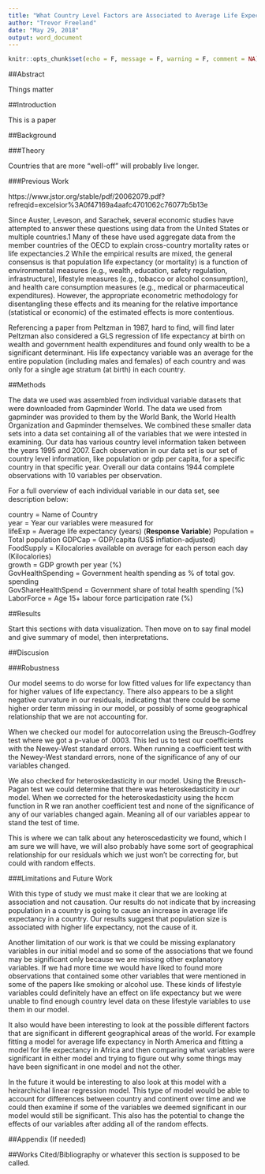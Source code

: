 ```yaml
---
title: "What Country Level Factors are Associated to Average Life Expectancy in a Country?"
author: "Trevor Freeland"
date: "May 29, 2018"
output: word_document
---
```


```r
knitr::opts_chunk$set(echo = F, message = F, warning = F, comment = NA)
```

##Abstract

Things matter

##Introduction

This is a paper

##Background



###Theory

Countries that are more "well-off" will probably live longer. 

###Previous Work


https://www.jstor.org/stable/pdf/20062079.pdf?refreqid=excelsior%3A0f47169a4aafc4701062c76077b5b13e

 Since Auster, Leveson, and Sarachek, several economic studies have attempted to answer these
 questions using data from the United States or multiple countries.1 Many of these have used aggregate
 data from the member countries of the OECD to explain cross-country mortality rates or life
 expectancies.2 While the empirical results are mixed, the general consensus is that population life
 expectancy (or mortality) is a function of environmental measures (e.g., wealth, education, safety
 regulation, infrastructure), lifestyle measures (e.g., tobacco or alcohol consumption), and health care
 consumption measures (e.g., medical or pharmaceutical expenditures). However, the appropriate
 econometric methodology for disentangling these effects and its meaning for the relative importance
 (statistical or economic) of the estimated effects is more contentious.

Referencing a paper from Peltzman in 1987, hard to find, will find later
Peltzman also considered a GLS regression of life expectancy at birth on wealth and government health expenditures and found only wealth to be a significant determinant. His life expectancy variable was an average for the entire
 population (including males and females) of each country and was only for a single age stratum (at
 birth) in each country. 


##Methods

The data we used was assembled from individual variable datasets that were downloaded from Gapminder World. The data we used from gapminder was provided to them by the World Bank, the World Health Organization and Gapminder themselves. We combined these smaller data sets into a data set containing all of the variables that we were intested in examining. Our data has various country level information taken between the years 1995 and 2007. Each observation in our data set is our set of country level information, like population or gdp per capita, for a specific country in that specific year. Overall our data contains 1944 complete observations with 10 variables per observation. 

For a full overview of each individual variable in our data set, see description below:

country = Name of Country  
year = Year our variables were measured for  
lifeExp = Average life expectancy (years)  (**Response Variable**)
Population = Total population 
GDPCap = GDP/capita (US$ inflation-adjusted)  
FoodSupply = Kilocalories available on average for each person each day (Kilocalories)  
growth = GDP growth per year (%)  
GovHealthSpending = Government health spending as % of total gov. spending  
GovShareHealthSpend = Government share of total health spending (%)  
LaborForce = Age 15+ labour force participation rate (%)  

##Results

Start this sections with data visualization. Then move on to say final model and give summary of model, then interpretations. 

##Discusion

###Robustness

Our model seems to do worse for low fitted values for life expectancy than for higher values of life expectancy. There also appears to be a slight negative curvature in our residuals, indicating that there could be some higher order term missing in our model, or possibly of some geographical relationship that we are not accounting for. 

When we checked our model for autocorrelation using the Breusch-Godfrey test where we got a p-value of .0003. This led us to test our coefficients with the Newey-West standard errors. When running a coefficient test with the Newey-West standard errors, none of the significance of any of our variables changed. 

We also checked for heteroskedasticity in our model. Using the Breusch-Pagan test we could determine that there was heteroskedasticity in our model. When we corrected for the heteroskedasticity using the hccm function in R we ran another coefficient test and none of the significance of any of our variables changed again. Meaning all of our variables appear to stand the test of time. 

This is where we can talk about any heteroscedasticity we found, which I am sure we will have, we will also probably have some sort of geographical relationship for our residuals which we just won't be correcting for, but could with random effects. 

###Limitations and Future Work

With this type of study we must make it clear that we are looking at association and not causation. Our results do not indicate that by increasing population in a country is going to cause an increase in average life expectancy in a country. Our results suggest that population size is associated with higher life expectancy, not the cause of it. 

Another limitation of our work is that we could be missing explanatory variables in our initial model and so some of the associations that we found may be significant only because we are missing other explanatory variables. If we had more time we would have liked to found more observations that contained some other variables that were mentioned in some of the papers like smoking or alcohol use. These kinds of lifestyle variables could definitely have an effect on life expectancy but we were unable to find enough country level data on these lifestyle variables to use them in our model. 

It also would have been interesting to look at the possible different factors that are significant in different geographical areas of the world. For example fitting a model for average life expectancy in North America and fitting a model for life expectancy in Africa and then comparing what variables were significant in either model and trying to figure out why some things may have been significant in one model and not the other. 

In the future it would be interesting to also look at this model with a heirarchichal linear regression model. This type of model would be able to account for differences between country and continent over time and we could then examine if some of the variables we deemed significant in our model would still be significant. This also has the potential to change the effects of our variables after adding all of the random effects. 

##Appendix (If needed)

##Works Cited/Bibliography or whatever this section is supposed to be called. 
